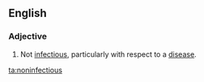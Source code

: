 ==English==
===Adjective===
{{en-adj}}
# Not [[infectious]], particularly with respect to a [[disease]].

[[ta:noninfectious]]